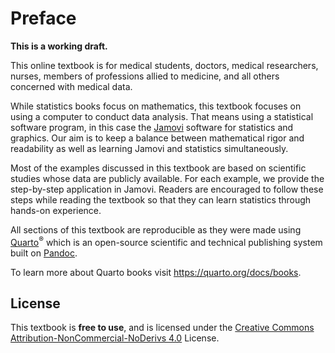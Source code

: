 # Preface {.unnumbered}

**This is a working draft.**

This online textbook is for medical students, doctors, medical researchers, nurses, members of professions allied to medicine, and all others concerned with medical data.

While statistics books focus on mathematics, this textbook focuses on using a computer to conduct data analysis. That means using a statistical software program, in this case the [Jamovi](https://www.jamovi.org/) software for statistics and graphics. Our aim is to keep a balance between mathematical rigor and readability as well as learning Jamovi and statistics simultaneously.

Most of the examples discussed in this textbook are based on scientific studies whose data are publicly available. For each example, we provide the step-by-step application in Jamovi. Readers are encouraged to follow these steps while reading the textbook so that they can learn statistics through hands-on experience.

All sections of this textbook are reproducible as they were made using [Quarto](https://quarto.org/)^®^ which is an open-source scientific and technical publishing system built on [Pandoc](https://pandoc.org/).

To learn more about Quarto books visit <https://quarto.org/docs/books>.

## License

This textbook is **free to use**, and is licensed under the [Creative Commons Attribution-NonCommercial-NoDerivs 4.0](https://creativecommons.org/licenses/by-nc-nd/4.0/) License.
